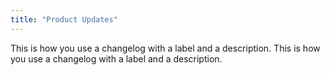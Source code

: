 ```yaml
---
title: "Product Updates"
---
```


<Update label="2024-10-12" description="v0.1.1">
  This is how you use a changelog with a label and a description.
</Update>
<Update label="2024-10-11" description="v0.1.0">
  This is how you use a changelog with a label and a description.
</Update>
